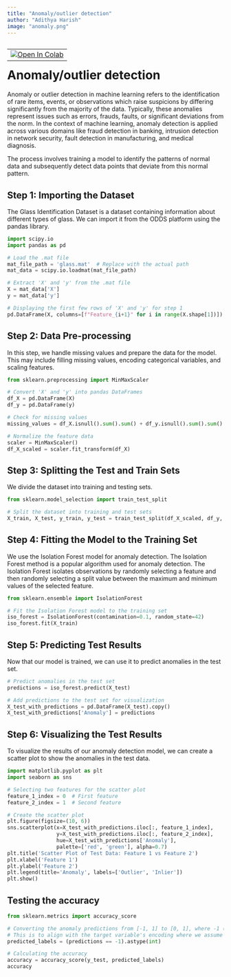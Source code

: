 ---
title: "Anomaly/outlier detection"
author: "Adithya Harish"
image: "anomaly.png"
---

<table align="left">
  <td>
    <a href="https://colab.research.google.com/drive/1DmLUWuX_N5lznzTXl9mMhLhYBKyquFi7?usp=sharing" target="_parent"><img src="https://colab.research.google.com/assets/colab-badge.svg" alt="Open In Colab"/></a>
  </td>
</table>

# Anomaly/outlier detection

Anomaly or outlier detection in machine learning refers to the identification of rare items, events, or observations which raise suspicions by differing significantly from the majority of the data. Typically, these anomalies represent issues such as errors, frauds, faults, or significant deviations from the norm. In the context of machine learning, anomaly detection is applied across various domains like fraud detection in banking, intrusion detection in network security, fault detection in manufacturing, and medical diagnosis.

The process involves training a model to identify the patterns of normal data and subsequently detect data points that deviate from this normal pattern.



## Step 1: Importing the Dataset
The Glass Identification Dataset is a dataset containing information about different types of glass. We can import it from the ODDS platform using the pandas library.

```{python}
import scipy.io
import pandas as pd

# Load the .mat file
mat_file_path = 'glass.mat'  # Replace with the actual path
mat_data = scipy.io.loadmat(mat_file_path)

# Extract 'X' and 'y' from the .mat file
X = mat_data['X']
y = mat_data['y']

# Displaying the first few rows of 'X' and 'y' for step 1
pd.DataFrame(X, columns=[f"Feature_{i+1}" for i in range(X.shape[1])]).head(), pd.DataFrame(y, columns=['Target']).head()

```

## Step 2: Data Pre-processing

In this step, we handle missing values and prepare the data for the model. This may include filling missing values, encoding categorical variables, and scaling features.
```{python}
from sklearn.preprocessing import MinMaxScaler

# Convert 'X' and 'y' into pandas DataFrames
df_X = pd.DataFrame(X)
df_y = pd.DataFrame(y)

# Check for missing values
missing_values = df_X.isnull().sum().sum() + df_y.isnull().sum().sum()

# Normalize the feature data
scaler = MinMaxScaler()
df_X_scaled = scaler.fit_transform(df_X)
```

## Step 3: Splitting the Test and Train Sets
We divide the dataset into training and testing sets.

```{python}
from sklearn.model_selection import train_test_split

# Split the dataset into training and test sets
X_train, X_test, y_train, y_test = train_test_split(df_X_scaled, df_y, test_size=0.2, random_state=42)

```

## Step 4: Fitting the Model to the Training Set

We use the Isolation Forest model for anomaly detection.
The Isolation Forest method is a popular algorithm used for anomaly detection. The Isolation Forest isolates observations by randomly selecting a feature and then randomly selecting a split value between the maximum and minimum values of the selected feature.

```{python}
from sklearn.ensemble import IsolationForest

# Fit the Isolation Forest model to the training set
iso_forest = IsolationForest(contamination=0.1, random_state=42)
iso_forest.fit(X_train)

```

## Step 5: Predicting Test Results
Now that our model is trained, we can use it to predict anomalies in the test set.

```{python}
# Predict anomalies in the test set
predictions = iso_forest.predict(X_test)

# Add predictions to the test set for visualization
X_test_with_predictions = pd.DataFrame(X_test).copy()
X_test_with_predictions['Anomaly'] = predictions

```

## Step 6: Visualizing the Test Results
To visualize the results of our anomaly detection model, we can create a scatter plot to show the anomalies in the test data.

```{python}
import matplotlib.pyplot as plt
import seaborn as sns

# Selecting two features for the scatter plot
feature_1_index = 0  # First feature
feature_2_index = 1  # Second feature

# Create the scatter plot
plt.figure(figsize=(10, 6))
sns.scatterplot(x=X_test_with_predictions.iloc[:, feature_1_index], 
                y=X_test_with_predictions.iloc[:, feature_2_index], 
                hue=X_test_with_predictions['Anomaly'], 
                palette=['red', 'green'], alpha=0.7)
plt.title('Scatter Plot of Test Data: Feature 1 vs Feature 2')
plt.xlabel('Feature 1')
plt.ylabel('Feature 2')
plt.legend(title='Anomaly', labels=['Outlier', 'Inlier'])
plt.show()

```

## Testing the accuracy

```{python}
from sklearn.metrics import accuracy_score

# Converting the anomaly predictions from [-1, 1] to [0, 1], where -1 (anomaly) becomes 1 and 1 (normal) becomes 0
# This is to align with the target variable's encoding where we assume 1 represents anomaly and 0 represents normal
predicted_labels = (predictions == -1).astype(int)

# Calculating the accuracy
accuracy = accuracy_score(y_test, predicted_labels)
accuracy

```